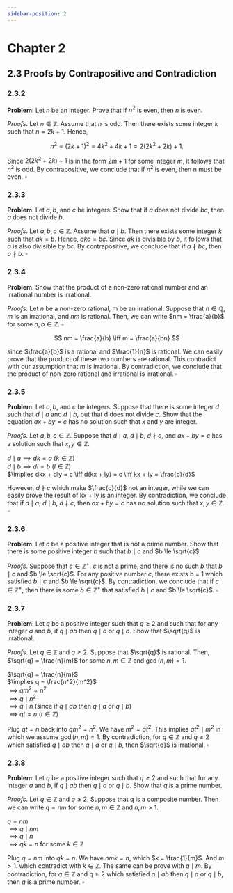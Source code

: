 ```yaml
---
sidebar-position: 2
---
```


# Chapter 2

## 2.3 Proofs by Contrapositive and Contradiction

### 2.3.2

$\textbf{Problem}$: Let $n$ be an integer. Prove that if $n^2$ is even, then $n$ is even.

$\textit{Proofs}$. Let $n \in \mathbb{Z}$. Assume that $n$ is odd. Then there exists some integer $k$ such that $n = 2k + 1$. Hence,

$$
n^2 = (2k + 1)^2 = 4k^2 + 4k + 1 = 2(2k^2 + 2k) + 1.
$$

Since $2(2k^2 + 2k) + 1$ is in the form $2m + 1$ for some integer $m$, it follows that $n^2$ is odd. By contrapositive, we conclude that if $n^2$ is even, then n must be even. $\square$

### 2.3.3

$\textbf{Problem}$: Let $a, b,$ and $c$ be integers. Show that if $a$ does not divide $bc$, then $a$ does not divide $b$.

$\textit{Proofs}$. Let $a, b, c \in \mathbb{Z}$. Assume that $a \mid b$. Then there exists some integer $k$ such that $ak = b$. Hence, $akc = bc$. Since $ak$ is divisible by $b$, it follows that $a$ is also divisible by $bc$. By contrapositive, we conclude that if $a \nmid bc$, then $a \nmid b$. $\square$

### 2.3.4

$\textbf{Problem}$: Show that the product of a non-zero rational number and an irrational number is irrational.

$\textit{Proofs}$. Let $n$ be a non-zero rational, m be an irrational. Suppose that $n \in \mathbb{Q}$, $m$ is an irrational, and $nm$ is rational. Then, we can write $nm = \frac{a}{b}$ for some $a, b \in \mathbb{Z}$. $\square$

$$
nm = \frac{a}{b} \iff m = \frac{a}{bn}
$$

since $\frac{a}{b}$ is a rational and $\frac{1}{n}$ is rational. We can easily prove that the product of these two numbers are rational. This contradict with our assumption that $m$ is irrational. By contradiction, we conclude that the product of non-zero rational and irrational is irrational. $\square$

### 2.3.5

$\textbf{Problem}$: Let $a, b,$ and $c$ be integers. Suppose that there is some integer $d$ such that $d \mid a$ and $d \mid b$, but that d does not divide c. Show that the equation $ax + by = c$ has no solution such that $x$ and $y$ are integer.

$\textit{Proofs}$. Let $a, b, c \in \mathbb{Z}$. Suppose that $d \mid a$, $d \mid b$, $d \nmid c$, and $ax + by = c$ has a solution such that $x, y \in \mathbb{Z}$.

$d \mid a \implies dk = a$ ($k \in \mathbb{Z}$) \
$d \mid b \implies dl = b$ ($l \in \mathbb{Z}$) \
$\implies dkx + dly = c \iff d(kx + ly) = c \iff kx + ly = \frac{c}{d}$

However, $d \nmid c$ which make $\frac{c}{d}$ not an integer, while we can easily prove the result of kx + ly is an integer. By contradiction, we conclude that if $d \mid a$, $d \mid b$, $d \nmid c$, then $ax + by = c$ has no solution such that $x, y \in \mathbb{Z}$. $\square$

### 2.3.6

$\textbf{Problem}$: Let $c$ be a positive integer that is not a prime number. Show that there is some positive integer $b$ such that $b \mid c$ and $b \le \sqrt{c}$

$\textit{Proofs}$. Suppose that $c \in \mathbb{Z}^+$, $c$ is not a prime, and there is no such $b$ that $b \mid c$ and $b \le \sqrt{c}$. For any positive number $c$, there exists b = 1 which satisfied $b \mid c$ and $b \le \sqrt{c}$. By contradiction, we conclude that if $c \in \mathbb{Z}^+$, then there is some $b \in \mathbb{Z}^+$ that satisfied $b \mid c$ and $b \le \sqrt{c}$. $\square$

### 2.3.7

$\textbf{Problem}$: Let $q$ be a positive integer such that $q \ge 2$ and such that for any integer $a$ and $b$, if $q \mid ab$ then $q \mid a$ or $q \mid b$. Show that $\sqrt{q}$ is irrational.

$\textit{Proofs}$. Let $q \in \mathbb{Z}$ and $q \ge 2$. Suppose that $\sqrt{q}$ is rational. Then, $\sqrt{q} = \frac{n}{m}$ for some $n, m \in \mathbb{Z}$ and $\gcd(n, m) = 1$.

$\sqrt{q} = \frac{n}{m}$ \
$\implies q = \frac{n^2}{m^2}$ \
$\implies qm^2 = n^2$ \
$\implies q \mid n^2$ \
$\implies q \mid n$ (since if $q \mid ab$ then $q \mid a$ or $q \mid b$) \
$\implies qt = n$ ($t \in \mathbb{Z}$)

Plug $qt = n$ back into $qm^2 = n^2$. We have $m^2 = qt^2$. This implies $qt^2 \mid m^2$ in which we assume $\gcd(n, m) = 1$. By contradiction, for $q \in \mathbb{Z}$ and $q \ge 2$ which satisfied $q \mid ab$ then $q \mid a$ or $q \mid b$, then $\sqrt{q}$ is irrational. $\square$

### 2.3.8

$\textbf{Problem}$: Let $q$ be a positive integer such that $q \ge 2$ and such that for any integer $a$ and $b$, if $q \mid ab$ then $q \mid a$ or $q \mid b$. Show that $q$ is a prime number.

$\textit{Proofs}$. Let $q \in \mathbb{Z}$ and $q \ge 2$. Suppose that q is a composite number. Then we can write $q = nm$ for some $n, m \in \mathbb{Z}$ and $n, m > 1$.

$q = nm$ \
$\implies q \mid nm$ \
$\implies q \mid n$ \
$\implies qk = n$ for some $k \in \mathbb{Z}$

Plug $q = nm$ into $qk = n$. We have $nmk = n$, which $k = \frac{1}{m}$. And $m > 1$. which contradict with $k \in \mathbb{Z}$. The same can be prove with $q \mid m$. By contradiction, for $q \in \mathbb{Z}$ and $q \ge 2$ which satisfied $q \mid ab$ then $q \mid a$ or $q \mid b$, then $q$ is a prime number. $\square$

